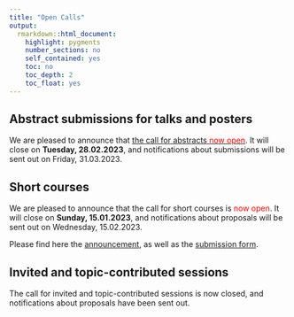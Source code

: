 ```yaml
---
title: "Open Calls"
output: 
  rmarkdown::html_document:
    highlight: pygments
    number_sections: no
    self_contained: yes
    toc: no
    toc_depth: 2
    toc_float: yes
---
```


## Abstract submissions for talks and posters
We are pleased to announce that [the call for abstracts <font color="red">now open</font>](https://www.conftool.pro/cen2023/). It will close on <b>Tuesday, 28.02.2023</b>, and notifications about submissions will be sent out on Friday, 31.03.2023.

## Short courses
We are pleased to announce that the call for short courses is <font color="red">now open</font>. It will close on <b>Sunday, 15.01.2023</b>, and notifications about proposals will be sent out on Wednesday, 15.02.2023.

Please find here the [announcement](data/CEN 2023 Call_for_Short_Courses - final.pdf), as well as the [submission form](https://docs.google.com/forms/d/e/1FAIpQLSd0w9owvLdP6h25MIAbkCXemlK3vWg6GgPj6GemXlcNdGcODg/viewform?hl=en).


## Invited and topic-contributed sessions
The call for invited and topic-contributed sessions is now closed, and notifications about proposals have been sent out.

<!-- ### Invited sessions -->
<!-- Please find here the [announcement](data/CEN 2023 Call_for_Invited_Sessions - final.pdf), as well as the [submission form](https://docs.google.com/forms/d/e/1FAIpQLSdAe6waB7jhBZ0RAF-oR2t5LPBAthzZZvKR7lPmeLxmSC11jQ/viewform?hl=en). -->

<!-- ### Topic-contributed sessions -->
<!-- Please find here the [announcement](data/CEN 2023 Call_for_TopicContributed_Sessions final.pdf), as well as the [submission form](https://docs.google.com/forms/d/e/1FAIpQLSdLTZowl8yN7BxMXfvlAGagy8I5ffbUWoxoASXqpzIJgxEEew/viewform?hl=en). -->

